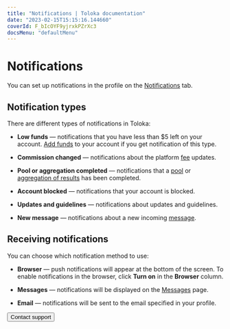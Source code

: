 ```yaml
---
title: "Notifications | Toloka documentation"
date: "2023-02-15T15:15:16.144660"
coverId: F_bIcOYF9yjrxkPZrXc3
docsMenu: "defaultMenu"
---
```



# Notifications

You can set up notifications in the profile on the [Notifications](https://platform.toloka.ai/requester/profile/notifications) tab.

## Notification types

There are different types of notifications in Toloka:

- **Low funds** — notifications that you have less than $5 left on your account. [Add funds](/docs/guide/refill) to your account if you get notification of this type.

- **Commission changed** — notifications about the platform [fee](/docs/guide/budget#comission) updates.

- **Pool or aggregation completed** — notifications that a [pool](/docs/glossary#pool) or [aggregation of results](/docs/guide/result-aggregation) has been completed.

- **Account blocked** — notifications that your account is blocked.

- **Updates and guidelines** — notifications about updates and guidelines.

- **New message** — notifications about a new incoming [message](/docs/guide/messaging).

## Receiving notifications

You can choose which notification method to use:

- **Browser** — push notifications will appear at the bottom of the screen. To enable notifications in the browser, click **Turn on** in the **Browser** column.

- **Messages** — notifications will be displayed on the [Messages](https://platform.toloka.ai/requester/messages) page.

- **Email** — notifications will be sent to the email specified in your profile.

<Button view="defaultInverse" size="l" type="link" url="/docs/guide/troubleshooting/support?form-source=guide-notifications">Contact support</Button>
